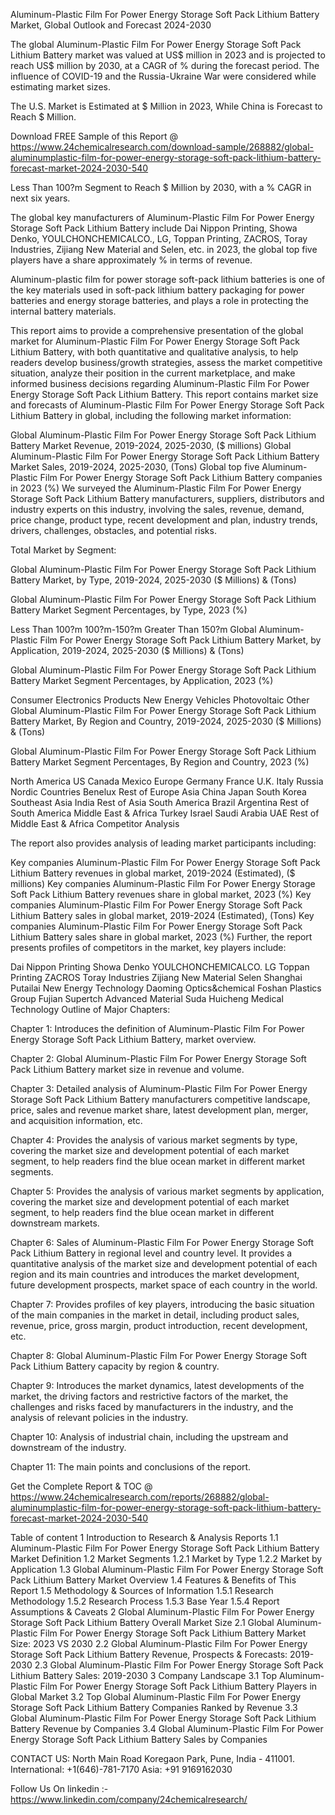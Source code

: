 Aluminum-Plastic Film For Power Energy Storage Soft Pack Lithium Battery Market, Global Outlook and Forecast 2024-2030

The global Aluminum-Plastic Film For Power Energy Storage Soft Pack Lithium Battery market was valued at US$ million in 2023 and is projected to reach US$ million by 2030, at a CAGR of % during the forecast period. The influence of COVID-19 and the Russia-Ukraine War were considered while estimating market sizes.

The U.S. Market is Estimated at $ Million in 2023, While China is Forecast to Reach $ Million.

Download FREE Sample of this Report @ https://www.24chemicalresearch.com/download-sample/268882/global-aluminumplastic-film-for-power-energy-storage-soft-pack-lithium-battery-forecast-market-2024-2030-540

Less Than 100?m Segment to Reach $ Million by 2030, with a % CAGR in next six years.

The global key manufacturers of Aluminum-Plastic Film For Power Energy Storage Soft Pack Lithium Battery include Dai Nippon Printing, Showa Denko, YOULCHONCHEMICALCO., LG, Toppan Printing, ZACROS, Toray Industries, Zijiang New Material and Selen, etc. in 2023, the global top five players have a share approximately % in terms of revenue.

Aluminum-plastic film for power storage soft-pack lithium batteries is one of the key materials used in soft-pack lithium battery packaging for power batteries and energy storage batteries, and plays a role in protecting the internal battery materials.

This report aims to provide a comprehensive presentation of the global market for Aluminum-Plastic Film For Power Energy Storage Soft Pack Lithium Battery, with both quantitative and qualitative analysis, to help readers develop business/growth strategies, assess the market competitive situation, analyze their position in the current marketplace, and make informed business decisions regarding Aluminum-Plastic Film For Power Energy Storage Soft Pack Lithium Battery. This report contains market size and forecasts of Aluminum-Plastic Film For Power Energy Storage Soft Pack Lithium Battery in global, including the following market information:

Global Aluminum-Plastic Film For Power Energy Storage Soft Pack Lithium Battery Market Revenue, 2019-2024, 2025-2030, ($ millions)
Global Aluminum-Plastic Film For Power Energy Storage Soft Pack Lithium Battery Market Sales, 2019-2024, 2025-2030, (Tons)
Global top five Aluminum-Plastic Film For Power Energy Storage Soft Pack Lithium Battery companies in 2023 (%)
We surveyed the Aluminum-Plastic Film For Power Energy Storage Soft Pack Lithium Battery manufacturers, suppliers, distributors and industry experts on this industry, involving the sales, revenue, demand, price change, product type, recent development and plan, industry trends, drivers, challenges, obstacles, and potential risks.

Total Market by Segment:

Global Aluminum-Plastic Film For Power Energy Storage Soft Pack Lithium Battery Market, by Type, 2019-2024, 2025-2030 ($ Millions) & (Tons)

Global Aluminum-Plastic Film For Power Energy Storage Soft Pack Lithium Battery Market Segment Percentages, by Type, 2023 (%)

Less Than 100?m
100?m-150?m
Greater Than 150?m
Global Aluminum-Plastic Film For Power Energy Storage Soft Pack Lithium Battery Market, by Application, 2019-2024, 2025-2030 ($ Millions) & (Tons)

Global Aluminum-Plastic Film For Power Energy Storage Soft Pack Lithium Battery Market Segment Percentages, by Application, 2023 (%)

Consumer Electronics Products
New Energy Vehicles
Photovoltaic
Other
Global Aluminum-Plastic Film For Power Energy Storage Soft Pack Lithium Battery Market, By Region and Country, 2019-2024, 2025-2030 ($ Millions) & (Tons)

Global Aluminum-Plastic Film For Power Energy Storage Soft Pack Lithium Battery Market Segment Percentages, By Region and Country, 2023 (%)

North America
US
Canada
Mexico
Europe
Germany
France
U.K.
Italy
Russia
Nordic Countries
Benelux
Rest of Europe
Asia
China
Japan
South Korea
Southeast Asia
India
Rest of Asia
South America
Brazil
Argentina
Rest of South America
Middle East & Africa
Turkey
Israel
Saudi Arabia
UAE
Rest of Middle East & Africa
Competitor Analysis

The report also provides analysis of leading market participants including:

Key companies Aluminum-Plastic Film For Power Energy Storage Soft Pack Lithium Battery revenues in global market, 2019-2024 (Estimated), ($ millions)
Key companies Aluminum-Plastic Film For Power Energy Storage Soft Pack Lithium Battery revenues share in global market, 2023 (%)
Key companies Aluminum-Plastic Film For Power Energy Storage Soft Pack Lithium Battery sales in global market, 2019-2024 (Estimated), (Tons)
Key companies Aluminum-Plastic Film For Power Energy Storage Soft Pack Lithium Battery sales share in global market, 2023 (%)
Further, the report presents profiles of competitors in the market, key players include:

Dai Nippon Printing
Showa Denko
YOULCHONCHEMICALCO.
LG
Toppan Printing
ZACROS
Toray Industries
Zijiang New Material
Selen
Shanghai Putailai New Energy Technology
Daoming Optics&chemical
Foshan Plastics Group
Fujian Supertch Advanced Material
Suda Huicheng Medical Technology
Outline of Major Chapters:

Chapter 1: Introduces the definition of Aluminum-Plastic Film For Power Energy Storage Soft Pack Lithium Battery, market overview.

Chapter 2: Global Aluminum-Plastic Film For Power Energy Storage Soft Pack Lithium Battery market size in revenue and volume.

Chapter 3: Detailed analysis of Aluminum-Plastic Film For Power Energy Storage Soft Pack Lithium Battery manufacturers competitive landscape, price, sales and revenue market share, latest development plan, merger, and acquisition information, etc.

Chapter 4: Provides the analysis of various market segments by type, covering the market size and development potential of each market segment, to help readers find the blue ocean market in different market segments.

Chapter 5: Provides the analysis of various market segments by application, covering the market size and development potential of each market segment, to help readers find the blue ocean market in different downstream markets.

Chapter 6: Sales of Aluminum-Plastic Film For Power Energy Storage Soft Pack Lithium Battery in regional level and country level. It provides a quantitative analysis of the market size and development potential of each region and its main countries and introduces the market development, future development prospects, market space of each country in the world.

Chapter 7: Provides profiles of key players, introducing the basic situation of the main companies in the market in detail, including product sales, revenue, price, gross margin, product introduction, recent development, etc.

Chapter 8: Global Aluminum-Plastic Film For Power Energy Storage Soft Pack Lithium Battery capacity by region & country.

Chapter 9: Introduces the market dynamics, latest developments of the market, the driving factors and restrictive factors of the market, the challenges and risks faced by manufacturers in the industry, and the analysis of relevant policies in the industry.

Chapter 10: Analysis of industrial chain, including the upstream and downstream of the industry.

Chapter 11: The main points and conclusions of the report.

Get the Complete Report & TOC @ https://www.24chemicalresearch.com/reports/268882/global-aluminumplastic-film-for-power-energy-storage-soft-pack-lithium-battery-forecast-market-2024-2030-540

Table of content
1 Introduction to Research & Analysis Reports
1.1 Aluminum-Plastic Film For Power Energy Storage Soft Pack Lithium Battery Market Definition
1.2 Market Segments
1.2.1 Market by Type
1.2.2 Market by Application
1.3 Global Aluminum-Plastic Film For Power Energy Storage Soft Pack Lithium Battery Market Overview
1.4 Features & Benefits of This Report
1.5 Methodology & Sources of Information
1.5.1 Research Methodology
1.5.2 Research Process
1.5.3 Base Year
1.5.4 Report Assumptions & Caveats
2 Global Aluminum-Plastic Film For Power Energy Storage Soft Pack Lithium Battery Overall Market Size
2.1 Global Aluminum-Plastic Film For Power Energy Storage Soft Pack Lithium Battery Market Size: 2023 VS 2030
2.2 Global Aluminum-Plastic Film For Power Energy Storage Soft Pack Lithium Battery Revenue, Prospects & Forecasts: 2019-2030
2.3 Global Aluminum-Plastic Film For Power Energy Storage Soft Pack Lithium Battery Sales: 2019-2030
3 Company Landscape
3.1 Top Aluminum-Plastic Film For Power Energy Storage Soft Pack Lithium Battery Players in Global Market
3.2 Top Global Aluminum-Plastic Film For Power Energy Storage Soft Pack Lithium Battery Companies Ranked by Revenue
3.3 Global Aluminum-Plastic Film For Power Energy Storage Soft Pack Lithium Battery Revenue by Companies
3.4 Global Aluminum-Plastic Film For Power Energy Storage Soft Pack Lithium Battery Sales by Companies

CONTACT US:
North Main Road Koregaon Park, Pune, India - 411001.
International: +1(646)-781-7170
Asia: +91 9169162030

Follow Us On linkedin :- https://www.linkedin.com/company/24chemicalresearch/
